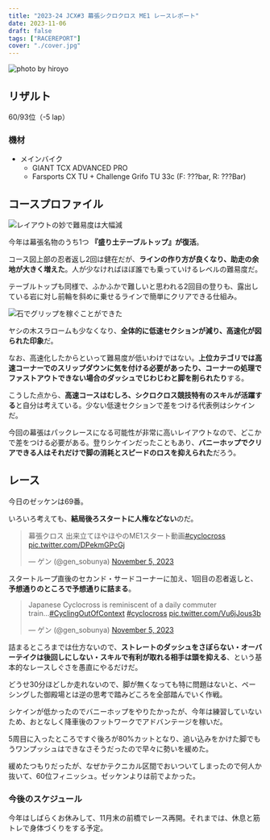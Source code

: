 ```yaml
---
title: "2023-24 JCX#3 幕張シクロクロス ME1 レースレポート"
date: 2023-11-06
draft: false
tags: ["RACEREPORT"]
cover: "./cover.jpg"
---
```


![photo by hiroyo](./cover.jpg)

## リザルト

60/93位（-5 lap）

### 機材

- メインバイク
  - GIANT TCX ADVANCED PRO
  - Farsports CX TU + Challenge Grifo TU 33c (F: ???bar, R: ???Bar)

## コースプロファイル

![レイアウトの妙で難易度は大幅減](./image.png)

今年は幕張名物のうち1つ **『盛り土テーブルトップ』が復活**。

コース図上部の忍者返し2回は健在だが、**ラインの作り方が良くなり、助走の余地が大きく増えた**。人が少なければほぼ誰でも乗っていけるレベルの難易度だ。

テーブルトップも同様で、ふかふかで難しいと思われる2回目の登りも、露出している岩に対し前輪を斜めに乗せるラインで簡単にクリアできる仕組み。

![石でグリップを稼ぐことができた](./stone-line.jpg)

ヤシの木スラロームも少なくなり、**全体的に低速セクションが減り、高速化が図られた印象**だ。

なお、高速化したからといって難易度が低いわけではない。**上位カテゴリでは高速コーナーでのスリップダウンに気を付ける必要があったり、コーナーの処理でファストアウトできない場合のダッシュでじわじわと脚を削られたり**する。

こうした点から、**高速コースはむしろ、シクロクロス競技特有のスキルが活躍する**と自分は考えている。少ない低速セクションで差をつける代表例はシケインだ。

今回の幕張はパックレースになる可能性が非常に高いレイアウトなので、どこかで差をつける必要がある。登りシケインだったこともあり、**バニーホップでクリアできる人はそれだけで脚の消耗とスピードのロスを抑えられた**だろう。

## レース

今日のゼッケンは69番。

いろいろ考えても、**結局後ろスタートに人権などない**のだ。

<blockquote class="twitter-tweet"><p lang="ja" dir="ltr">幕張クロス 出来立てほやほやのME1スタート動画<a href="https://twitter.com/hashtag/cyclocross?src=hash&amp;ref_src=twsrc%5Etfw">#cyclocross</a> <a href="https://t.co/DPekmGPcGj">pic.twitter.com/DPekmGPcGj</a></p>&mdash; ゲン (@gen_sobunya) <a href="https://twitter.com/gen_sobunya/status/1721095825944887343?ref_src=twsrc%5Etfw">November 5, 2023</a></blockquote>

スタートループ直後のセカンド・サードコーナーに加え、1回目の忍者返しと、**予想通りのところで予想通りに詰まる**。

<blockquote class="twitter-tweet"><p lang="en" dir="ltr">Japanese Cyclocross is reminiscent of a daily commuter train...<a href="https://twitter.com/hashtag/CyclingOutOfContext?src=hash&amp;ref_src=twsrc%5Etfw">#CyclingOutOfContext</a> <a href="https://twitter.com/hashtag/cyclocross?src=hash&amp;ref_src=twsrc%5Etfw">#cyclocross</a> <a href="https://t.co/Vu6jJous3b">pic.twitter.com/Vu6jJous3b</a></p>&mdash; ゲン (@gen_sobunya) <a href="https://twitter.com/gen_sobunya/status/1721096345564655888?ref_src=twsrc%5Etfw">November 5, 2023</a></blockquote>

詰まるところまでは仕方ないので、**ストレートのダッシュをさぼらない・オーバーテイクは後回しにしない・スキルで有利が取れる相手は頭を抑える**、という基本的なレースしぐさを愚直にやるだけだ。

どうせ30分ほどしか走れないので、脚が無くなっても特に問題はないと、ペーシングした御殿場とは逆の思考で踏みどころを全部踏んでいく作戦。

シケインが低かったのでバニーホップをやりたかったが、今年は練習していないため、おとなしく降車後のフットワークでアドバンテージを稼いだ。

5周目に入ったところですぐ後ろが80%カットとなり、追い込みをかけた脚でもうワンプッシュはできなさそうだったので早々に勢いを緩めた。

緩めたつもりだったが、なぜかテクニカル区間でおいついてしまったので何人か抜いて、60位フィニッシュ。ゼッケンよりは前でよかった。

### 今後のスケジュール

今年はしばらくお休みして、11月末の前橋でレース再開。それまでは、休息と筋トレで身体づくりをする予定。
